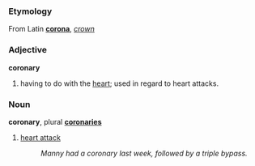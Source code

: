 ===Etymology===
From Latin '''[[corona]]''', ''[[crown]]''

===Adjective===
'''coronary'''

# having to do with the [[heart]]; used in regard to heart attacks.

===Noun===
'''coronary''', plural '''[[coronaries]]'''

# [[heart attack]]
#: ''Manny had a coronary last week, followed by a triple bypass.''